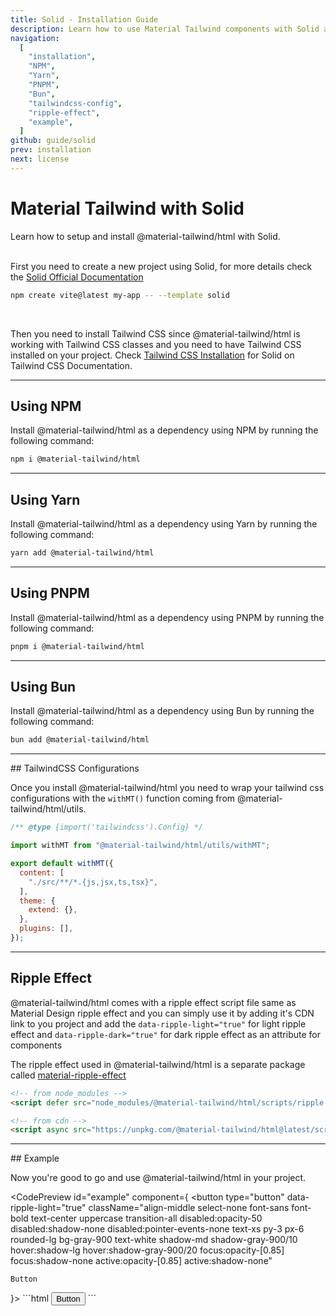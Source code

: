 ```yaml
---
title: Solid - Installation Guide
description: Learn how to use Material Tailwind components with Solid and Tailwind CSS to easily create elegant and flexible pages.
navigation:
  [
    "installation",
    "NPM",
    "Yarn",
    "PNPM",
    "Bun",
    "tailwindcss-config",
    "ripple-effect",
    "example",
  ]
github: guide/solid
prev: installation
next: license
---
```


# Material Tailwind with Solid

<span id="installation" className="scroll-mt-48" />
Learn how to setup and install @material-tailwind/html with Solid.

<br />
<br />

First you need to create a new project using Solid, for more details check the <a target="_blank" className="font-medium hover:text-blue-500 transition-colors" href="https://www.solidjs.com/guides/getting-started?ref=material-tailwind">Solid Official Documentation</a>

```bash
npm create vite@latest my-app -- --template solid
```

<br />

Then you need to install Tailwind CSS since @material-tailwind/html is working with Tailwind CSS classes and you need to have Tailwind CSS installed on your project. Check <a target="_blank" className="font-medium hover:text-blue-500 transition-colors" href="https://tailwindcss.com/docs/guides/solidjs?ref=material-tailwind">Tailwind CSS Installation</a> for Solid on Tailwind CSS Documentation.

---

## Using NPM

Install @material-tailwind/html as a dependency using NPM by running the following command:

<span id="NPM" className="scroll-mt-48" />

```bash
npm i @material-tailwind/html
```

---

## Using Yarn

Install @material-tailwind/html as a dependency using Yarn by running the following command:

<span id="Yarn" className="scroll-mt-48" />

```bash
yarn add @material-tailwind/html
```

---

## Using PNPM

Install @material-tailwind/html as a dependency using PNPM by running the following command:

<span id="PNPM" className="scroll-mt-48" />

```bash
pnpm i @material-tailwind/html
```

---

## Using Bun

Install @material-tailwind/html as a dependency using Bun by running the following command:

<span id="Bun" className="scroll-mt-48" />

```bash
bun add @material-tailwind/html
```

---

<DocsTitle href="tailwindcss-config">
## TailwindCSS Configurations
</DocsTitle>

<span id="tailwindcss-config" className="scroll-mt-48" />

Once you install @material-tailwind/html you need to wrap your tailwind css configurations with the <Code>withMT()</Code> function coming from @material-tailwind/html/utils.

```js {3, 5, 13}
/** @type {import('tailwindcss').Config} */

import withMT from "@material-tailwind/html/utils/withMT";

export default withMT({
  content: [
    "./src/**/*.{js,jsx,ts,tsx}",
  ],
  theme: {
    extend: {},
  },
  plugins: [],
});
```

---

## Ripple Effect

<span id="ripple-effect" className="scroll-mt-48" />

@material-tailwind/html comes with a ripple effect script file same as Material Design ripple effect and you can simply use it by adding it's CDN link to you project and add the <Code>data-ripple-light="true"</Code> for light ripple effect and <Code>data-ripple-dark="true"</Code> for dark ripple effect as an attribute for components

The ripple effect used in @material-tailwind/html is a separate package called <a href="https://www.npmjs.com/package/material-ripple-effects?ref=material-tailwind" target="_blank" className="font-medium hover:text-blue-500 transition-colors">material-ripple-effect</a>


```html
<!-- from node_modules -->
<script defer src="node_modules/@material-tailwind/html/scripts/ripple.js"></script>

<!-- from cdn -->
<script async src="https://unpkg.com/@material-tailwind/html@latest/scripts/ripple.js"></script>
```

---

<DocsTitle href="example">
## Example
</DocsTitle>

Now you're good to go and use @material-tailwind/html in your project.

<CodePreview id="example" component={
  <button
    type="button"
    data-ripple-light="true"
    className="align-middle select-none font-sans font-bold text-center uppercase transition-all disabled:opacity-50 disabled:shadow-none disabled:pointer-events-none text-xs py-3 px-6 rounded-lg bg-gray-900 text-white shadow-md shadow-gray-900/10 hover:shadow-lg hover:shadow-gray-900/20 focus:opacity-[0.85] focus:shadow-none active:opacity-[0.85] active:shadow-none"
  >
    Button
  </button>
}>
```html
<button
  type="button"
  data-ripple-light="true"
  class="align-middle select-none font-sans font-bold text-center uppercase transition-all disabled:opacity-50 disabled:shadow-none disabled:pointer-events-none text-xs py-3 px-6 rounded-lg bg-gray-900 text-white shadow-md shadow-gray-900/10 hover:shadow-lg hover:shadow-gray-900/20 focus:opacity-[0.85] focus:shadow-none active:opacity-[0.85] active:shadow-none"
>
  Button
</button>
```
</CodePreview>
